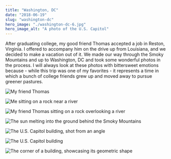 ```yaml
---
title: "Washington, DC"
date: "2018-06-19"
slug: "washington-dc"
hero_image: "./washington-dc-6.jpg"
hero_image_alt: "A photo of the U.S. Capitol"
---
```


After graduating college, my good friend Thomas accepted a job in Reston, Virginia. I offered to accompany him on the drive up from Louisiana, and we decided to make a vacation out of it. We made our way through the Smoky Mountains and up to Washington, DC and took some wonderful photos in the process. I will always look at these photos with bittersweet emotions because - while this trip was one of my favorites - it represents a time in which a bunch of college friends grew up and moved away to pursue greener pastures.

![My friend Thomas](./washington-dc-1.jpg "Sony A7R II - 50mm f/2 1/100")

![Me sitting on a rock near a river](./washington-dc-2.jpg "Sony A7R II - 50mm f1.8 1/6400")

![My friend Thomas sitting on a rock overlooking a river](./washington-dc-3.jpg "Sony A7R II - 50mm f/4.5 1/50")

![The sun melting into the ground behind the Smoky Mountains](./washington-dc-4.jpg "Sony A7R II - 50mm f/8 1/20")

![The U.S. Capitol building, shot from an angle](./washington-dc-5.jpg "Sony A7R II - 28mm f/8 1/50")

![The U.S. Capitol building](./washington-dc-6.jpg "Sony A7R II - 28mm f/8 1/50")

![The corner of a building, showcasing its geometric shape](./washington-dc-7.jpg "Sony A7R II - 28mm f/4 1/100")
